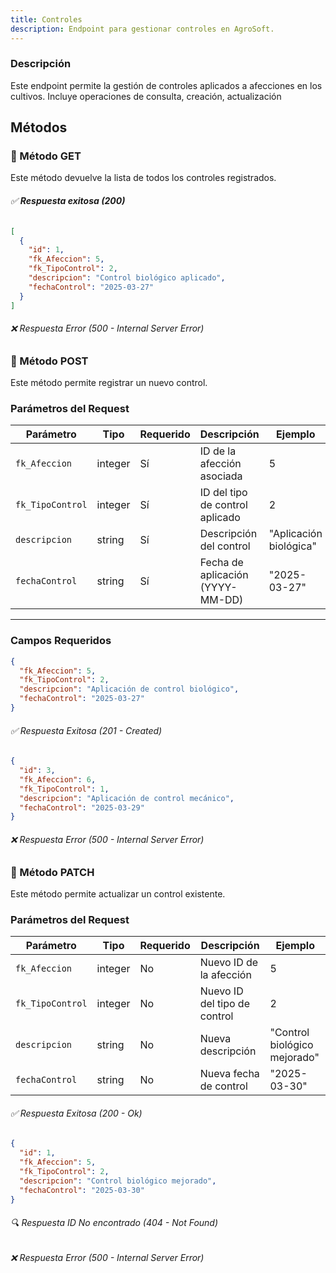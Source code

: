 ```yaml
---
title: Controles
description: Endpoint para gestionar controles en AgroSoft.
---
```



### Descripción

Este endpoint permite la gestión de controles aplicados a afecciones en los cultivos. Incluye operaciones de consulta, creación, actualización

## Métodos

### 🔹 Método GET

<ApiBaseBanner
  method="GET"
  path="/controles/"
  baseUrl="http://127.0.0.1:8000"
/>
Este método devuelve la lista de todos los controles registrados.

###### ✅ **Respuesta exitosa (200)**
```json
[
  {
    "id": 1,
    "fk_Afeccion": 5,
    "fk_TipoControl": 2,
    "descripcion": "Control biológico aplicado",
    "fechaControl": "2025-03-27"
  }
]
```
###### ❌ Respuesta Error (500 - Internal Server Error)

### 🔹 Método POST

<ApiBaseBanner
  method="POST"
  path="/controles/"
  baseUrl="http://127.0.0.1:8000"
/>
Este método permite registrar un nuevo control.

### **Parámetros del Request**

| Parámetro       | Tipo     | Requerido | Descripción                     | Ejemplo                    |
|----------------|----------|-----------|---------------------------------|----------------------------|
| `fk_Afeccion`  | integer  | Sí        | ID de la afección asociada      | 5                          |
| `fk_TipoControl` | integer  | Sí      | ID del tipo de control aplicado | 2                          |
| `descripcion`  | string   | Sí        | Descripción del control         | "Aplicación biológica"     |
| `fechaControl` | string   | Sí        | Fecha de aplicación (YYYY-MM-DD)| "2025-03-27"              |

---

### **Campos Requeridos**
```json
{
  "fk_Afeccion": 5,
  "fk_TipoControl": 2,
  "descripcion": "Aplicación de control biológico",
  "fechaControl": "2025-03-27"
}
```

###### ✅ Respuesta Exitosa (201 - Created)
```json
{
  "id": 3,
  "fk_Afeccion": 6,
  "fk_TipoControl": 1,
  "descripcion": "Aplicación de control mecánico",
  "fechaControl": "2025-03-29"
}
```
###### ❌ Respuesta Error (500 - Internal Server Error)

### 🔹 Método PATCH

<ApiBaseBanner
  method="PATCH"
  path="/controles/{id}/"
  baseUrl="http://127.0.0.1:8000"
/>

Este método permite actualizar un control existente.

### **Parámetros del Request**
| Parámetro       | Tipo     | Requerido | Descripción                     | Ejemplo                        |
|----------------|----------|-----------|---------------------------------|--------------------------------|
| `fk_Afeccion`  | integer  | No        | Nuevo ID de la afección        | 5                              |
| `fk_TipoControl` | integer | No       | Nuevo ID del tipo de control   | 2                              |
| `descripcion`  | string   | No        | Nueva descripción              | "Control biológico mejorado"  |
| `fechaControl` | string   | No        | Nueva fecha de control         | "2025-03-30"                  |

###### ✅ Respuesta Exitosa (200 - Ok)
```json
{
  "id": 1,
  "fk_Afeccion": 5,
  "fk_TipoControl": 2,
  "descripcion": "Control biológico mejorado",
  "fechaControl": "2025-03-30"
}
```
###### 🔍 Respuesta ID No encontrado (404 - Not Found)
###### ❌ Respuesta Error (500 - Internal Server Error)

